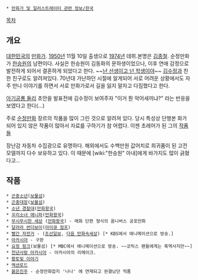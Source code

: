  * [[만화가 및 일러스트레이터 관련 정보/한국]]

[[목차]]
== 개요 ==
[[대한민국]]의 [[만화가]]. [[1950년]] 11월 10일 출생으로 [[1974년]] 데뷔.본명은 [[김종철]]. 순정만화가 [[한승원]]의 남편이다. 사실은 한승원이 김동화의 문하생이었으나, 이후 연애 감정으로 발전하게 되어서 결혼하게 되었다고 한다. ~~[[난 선생이고 넌 학생이야]]~~ [[김수정]]과 친한 친구로도 알려져있다. 70년대 가난하던 시절에 알게되어 서로 어려운 상황에서도 자주 만나 이야기를 하면서 서로 만화가로서 길을 잃지 말자고 다짐했다고 한다.

[[아기공룡 둘리]] 초안을 발표전에 김수정이 보여주자 "이거 뭔 악어새끼냐?" 라는 반응을 보였다고 한다(...)

주로 [[순정만화]] 장르의 작품을 많이 그린 것으로 알려져 있다. 당시 특성상 단행본 화가 되어 있지 않은 작품이 많아서 자료를 구하기가 참 어렵다. 이젠 초레어가 된 그의 [http://blog.naver.com/PostView.nhn?blogId=ipari67&logNo=40161234422 작품들]

장난감 자동차 수집광으로 유명하다. 해외에서도 수백만원 값어치로 희귀품이 된 고전 모델까지 다수 보유하고 있다. 이 때문에 [wiki:"한승원" 아내]에게 바가지도 많이 긁혔다고...

== 작품 == 
 * [[곤충소년]]([[보물섬]])
 * [[곤충대장]]([[보물섬]])
 * [[소년 경찰대]]([[만화왕국]])
 * [[꼬리소녀 애니파]]([[만화왕국]])
 * [[무시무시한 세상]] ([[만화왕국]]) - 매화 단편 형식의 옴니버스 공포만화
 * [[달려라 썬더보이]]([[아이큐 점프]])
 * [[빨간 자전거]] - ([[조선일보]], [[다음 만화속세상]]) [* KBS에서 애니메이션으로 방송.]
 * [[아카시아]] - 구판
 * [[요정 핑크]](보물섬) [* MBC에서 애니메이션으로 방송. ~~코믹스 팬들에게는 흑역사지만~~]
 * [[천년사랑 아카시아]] - 아카시아의 리메이크.
 * [[황토빛 이야기]]
 * [[액션로드]]
 * [[붉은진주]] - 순정만화잡지 '나나' 에 연재되고 완결났던 작품
